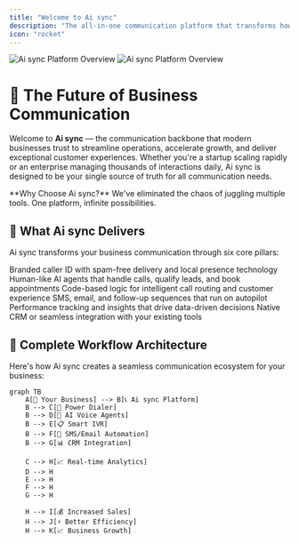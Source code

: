 ```yaml
---
title: "Welcome to Ai sync"
description: "The all-in-one communication platform that transforms how businesses connect, convert, and scale. From AI-powered voice agents to intelligent automation workflows, discover how Ai sync eliminates communication silos and accelerates your growth."
icon: "rocket"
---
```


<img
  className="block dark:hidden"
  src="/images/hero-light.png"
  alt="Ai sync Platform Overview"
/>
<img
  className="hidden dark:block"
  src="/images/hero-dark.png"
  alt="Ai sync Platform Overview"
/>

# 🚀 The Future of Business Communication

Welcome to **Ai sync** — the communication backbone that modern businesses trust to streamline operations, accelerate growth, and deliver exceptional customer experiences. Whether you're a startup scaling rapidly or an enterprise managing thousands of interactions daily, Ai sync is designed to be your single source of truth for all communication needs.

<Note>
**Why Choose Ai sync?** We've eliminated the chaos of juggling multiple tools. One platform, infinite possibilities.
</Note>

## 🎯 What Ai sync Delivers

Ai sync transforms your business communication through six core pillars:

<CardGroup cols={2}>
  <Card title="📞 Power Dialer" icon="phone" href="/dialer/power-dialer">
    Branded caller ID with spam-free delivery and local presence technology
  </Card>
  <Card title="🤖 AI Voice Agents" icon="robot" href="/ai/agents">
    Human-like AI agents that handle calls, qualify leads, and book appointments
  </Card>
  <Card title="📋 Smart IVR System" icon="list" href="/setup/configuration">
    Code-based logic for intelligent call routing and customer experience
  </Card>
  <Card title="📱 Automation Workflows" icon="bolt" href="/manage/voice-campaign">
    SMS, email, and follow-up sequences that run on autopilot
  </Card>
  <Card title="📊 Real-Time Analytics" icon="chart-line" href="/dashboard/analytics">
    Performance tracking and insights that drive data-driven decisions
  </Card>
  <Card title="🔗 CRM Integration" icon="link" href="/business-management/companies">
    Native CRM or seamless integration with your existing tools
  </Card>
</CardGroup>

## 🔄 Complete Workflow Architecture

Here's how Ai sync creates a seamless communication ecosystem for your business:

```mermaid
graph TB
    A[🏢 Your Business] --> B[📞 Ai sync Platform]
    B --> C[🎯 Power Dialer]
    B --> D[🤖 AI Voice Agents]
    B --> E[📋 Smart IVR]
    B --> F[📱 SMS/Email Automation]
    B --> G[📊 CRM Integration]
    
    C --> H[📈 Real-time Analytics]
    D --> H
    E --> H
    F --> H
    G --> H
    
    H --> I[💰 Increased Sales]
    H --> J[⚡ Better Efficiency]
    H --> K[📈 Business Growth]
    

```
